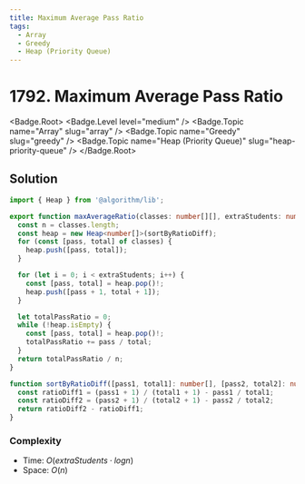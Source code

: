 ```yaml
---
title: Maximum Average Pass Ratio
tags:
  - Array
  - Greedy
  - Heap (Priority Queue)
---
```


# 1792. Maximum Average Pass Ratio

<Badge.Root>
  <Badge.Level level="medium" />
  <Badge.Topic name="Array" slug="array" />
  <Badge.Topic name="Greedy" slug="greedy" />
  <Badge.Topic name="Heap (Priority Queue)" slug="heap-priority-queue" />
</Badge.Root>

## Solution

```typescript filename="solution.ts" copy
import { Heap } from '@algorithm/lib';

export function maxAverageRatio(classes: number[][], extraStudents: number): number {
  const n = classes.length;
  const heap = new Heap<number[]>(sortByRatioDiff);
  for (const [pass, total] of classes) {
    heap.push([pass, total]);
  }

  for (let i = 0; i < extraStudents; i++) {
    const [pass, total] = heap.pop()!;
    heap.push([pass + 1, total + 1]);
  }

  let totalPassRatio = 0;
  while (!heap.isEmpty) {
    const [pass, total] = heap.pop()!;
    totalPassRatio += pass / total;
  }
  return totalPassRatio / n;
}

function sortByRatioDiff([pass1, total1]: number[], [pass2, total2]: number[]) {
  const ratioDiff1 = (pass1 + 1) / (total1 + 1) - pass1 / total1;
  const ratioDiff2 = (pass2 + 1) / (total2 + 1) - pass2 / total2;
  return ratioDiff2 - ratioDiff1;
}
```

### Complexity

- Time: $O(extraStudents \cdot logn)$
- Space: $O(n)$

<ProblemLink
  codingSite="leetcode"
  href="https://leetcode.com/problems/maximum-average-pass-ratio"
  title="Maximum Average Pass Ratio"
/>
